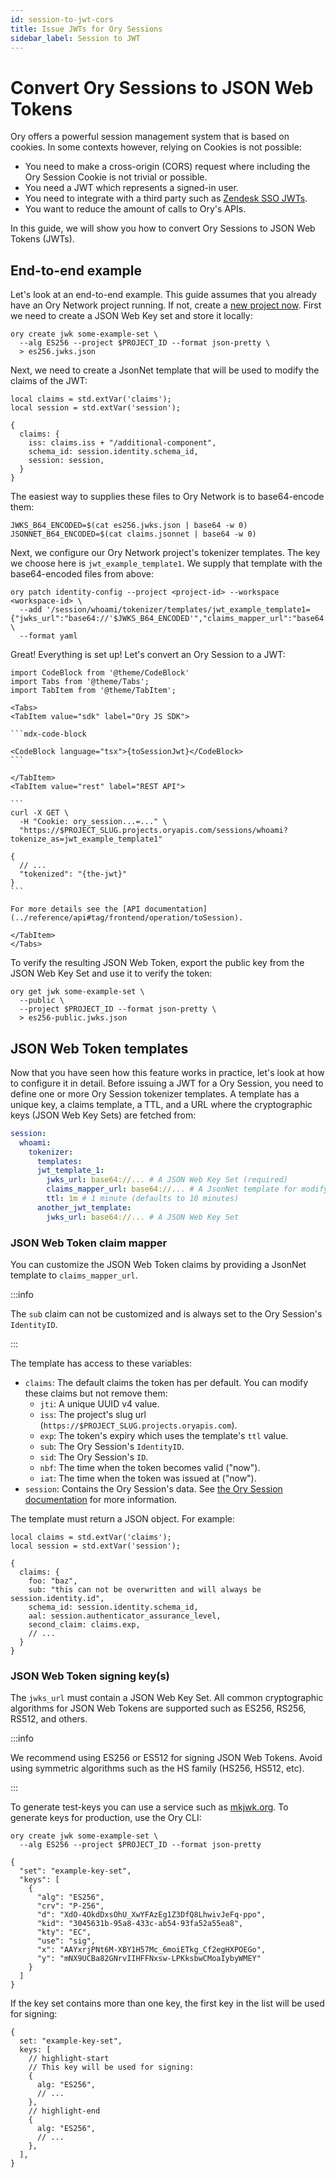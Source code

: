 ```yaml
---
id: session-to-jwt-cors
title: Issue JWTs for Ory Sessions
sidebar_label: Session to JWT
---
```


# Convert Ory Sessions to JSON Web Tokens

Ory offers a powerful session management system that is based on cookies. In some contexts however, relying on Cookies is not
possible:

- You need to make a cross-origin (CORS) request where including the Ory Session Cookie is not trivial or possible.
- You need a JWT which represents a signed-in user.
- You need to integrate with a third party such as
  [Zendesk SSO JWTs](https://support.zendesk.com/hc/en-us/articles/4408845838874).
- You want to reduce the amount of calls to Ory's APIs.

In this guide, we will show you how to convert Ory Sessions to JSON Web Tokens (JWTs).

## End-to-end example

Let's look at an end-to-end example. This guide assumes that you already have an Ory Network project running. If not, create a
[new project now](../guides/cli/05_cli-basics.mdx). First we need to create a JSON Web Key set and store it locally:

```shell
ory create jwk some-example-set \
  --alg ES256 --project $PROJECT_ID --format json-pretty \
  > es256.jwks.json
```

Next, we need to create a JsonNet template that will be used to modify the claims of the JWT:

```jsonnet title="claims.jsonnet"
local claims = std.extVar('claims');
local session = std.extVar('session');

{
  claims: {
    iss: claims.iss + "/additional-component",
    schema_id: session.identity.schema_id,
    session: session,
  }
}
```

The easiest way to supplies these files to Ory Network is to base64-encode them:

```shell
JWKS_B64_ENCODED=$(cat es256.jwks.json | base64 -w 0)
JSONNET_B64_ENCODED=$(cat claims.jsonnet | base64 -w 0)
```

Next, we configure our Ory Network project's tokenizer templates. The key we choose here is `jwt_example_template1`. We supply
that template with the base64-encoded files from above:

```shell
ory patch identity-config --project <project-id> --workspace <workspace-id> \
  --add '/session/whoami/tokenizer/templates/jwt_example_template1={"jwks_url":"base64://'$JWKS_B64_ENCODED'","claims_mapper_url":"base64://'$JSONNET_B64_ENCODED'","ttl":"10m"}' \
  --format yaml
```

Great! Everything is set up! Let's convert an Ory Session to a JWT:

````mdx-code-block
import CodeBlock from '@theme/CodeBlock'
import Tabs from '@theme/Tabs';
import TabItem from '@theme/TabItem';

<Tabs>
<TabItem value="sdk" label="Ory JS SDK">

```mdx-code-block

<CodeBlock language="tsx">{toSessionJwt}</CodeBlock>
```

</TabItem>
<TabItem value="rest" label="REST API">

```
curl -X GET \
  -H "Cookie: ory_session...=..." \
  "https://$PROJECT_SLUG.projects.oryapis.com/sessions/whoami?tokenize_as=jwt_example_template1"

{
  // ...
  "tokenized": "{the-jwt}"
}
```

For more details see the [API documentation](../reference/api#tag/frontend/operation/toSession).

</TabItem>
</Tabs>
````

To verify the resulting JSON Web Token, export the public key from the JSON Web Key Set and use it to verify the token:

```shell
ory get jwk some-example-set \
  --public \
  --project $PROJECT_ID --format json-pretty \
  > es256-public.jwks.json
```

## JSON Web Token templates

Now that you have seen how this feature works in practice, let's look at how to configure it in detail. Before issuing a JWT for a
Ory Session, you need to define one or more Ory Session tokenizer templates. A template has a unique key, a claims template, a
TTL, and a URL where the cryptographic keys (JSON Web Key Sets) are fetched from:

```yaml
session:
  whoami:
    tokenizer:
      templates:
      jwt_template_1:
        jwks_url: base64://... # A JSON Web Key Set (required)
        claims_mapper_url: base64://... # A JsonNet template for modifying the claims
        ttl: 1m # 1 minute (defaults to 10 minutes)
      another_jwt_template:
        jwks_url: base64://... # A JSON Web Key Set
```

### JSON Web Token claim mapper

You can customize the JSON Web Token claims by providing a JsonNet template to `claims_mapper_url`.

:::info

The `sub` claim can not be customized and is always set to the Ory Session's `IdentityID`.

:::

The template has access to these variables:

- `claims`: The default claims the token has per default. You can modify these claims but not remove them:
  - `jti`: A unique UUID v4 value.
  - `iss`: The project's slug url (`https://$PROJECT_SLUG.projects.oryapis.com`).
  - `exp`: The token's expiry which uses the template's `ttl` value.
  - `sub`: The Ory Session's `IdentityID`.
  - `sid`: The Ory Session's `ID`.
  - `nbf`: The time when the token becomes valid ("now").
  - `iat`: The time when the token was issued at ("now").
- `session`: Contains the Ory Session's data. See [the Ory Session documentation](../kratos/session-management/01_overview.mdx)
  for more information.

The template must return a JSON object. For example:

```jsonnet
local claims = std.extVar('claims');
local session = std.extVar('session');

{
  claims: {
    foo: "baz",
    sub: "this can not be overwritten and will always be session.identity.id",
    schema_id: session.identity.schema_id,
    aal: session.authenticator_assurance_level,
    second_claim: claims.exp,
    // ...
  }
}
```

### JSON Web Token signing key(s)

The `jwks_url` must contain a JSON Web Key Set. All common cryptographic algorithms for JSON Web Tokens are supported such as
ES256, RS256, RS512, and others.

:::info

We recommend using ES256 or ES512 for signing JSON Web Tokens. Avoid using symmetric algorithms such as the HS family (HS256,
HS512, etc).

:::

To generate test-keys you can use a service such as [mkjwk.org](https://mkjwk.org). To generate keys for production, use the Ory
CLI:

```shell
ory create jwk some-example-set \
  --alg ES256 --project $PROJECT_ID --format json-pretty

{
  "set": "example-key-set",
  "keys": [
    {
      "alg": "ES256",
      "crv": "P-256",
      "d": "XdO-4OkdDxsOhU_XwYFAzEg1Z3DfQ8LhwivJeFq-ppo",
      "kid": "3045631b-95a8-433c-ab54-93fa52a55ea8",
      "kty": "EC",
      "use": "sig",
      "x": "AAYxrjPNt6M-XBY1H57Mc_6moiETkg_Cf2egHXPOEGo",
      "y": "mNX9UCBa82GNrvIIHFFNxsw-LPKksbwCMoaIybyWMEY"
    }
  ]
}
```

If the key set contains more than one key, the first key in the list will be used for signing:

```json5
{
  set: "example-key-set",
  keys: [
    // highlight-start
    // This key will be used for signing:
    {
      alg: "ES256",
      // ...
    },
    // highlight-end
    {
      alg: "ES256",
      // ...
    },
  ],
}
```
